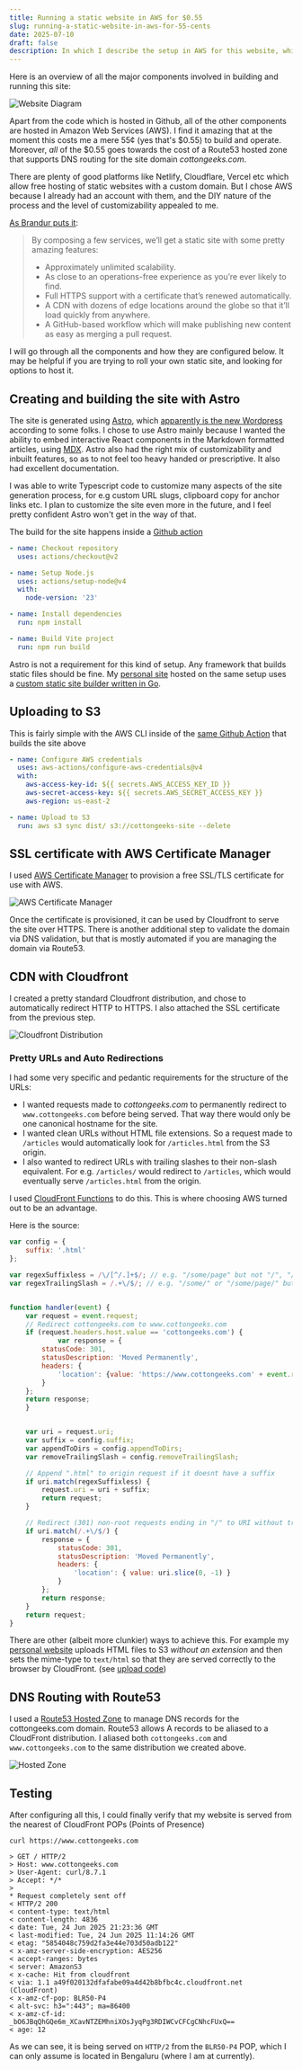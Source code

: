 ```yaml
---
title: Running a static website in AWS for $0.55
slug: running-a-static-website-in-aws-for-55-cents
date: 2025-07-10
draft: false
description: In which I describe the setup in AWS for this website, which costs me $0.55 to run.
---
```


Here is an overview of all the major components involved in building and running this site:

![Website Diagram](../../images/website_diagram.png)

Apart from the code which is hosted in Github, all of the other components are hosted in Amazon Web Services (AWS). I find it amazing that at the moment this costs me a mere 55¢ (yes that's \$0.55) to build and operate. Moreover, _all_ of the \$0.55 goes towards the cost of a Route53 hosted zone that supports DNS routing for the site domain _cottongeeks.com_.

There are plenty of good platforms like Netlify, Cloudflare, Vercel etc which allow free hosting of static websites with a custom domain. But I chose AWS because I already had an account with them, and the DIY nature of the process and the level of customizability appealed to me.

[As Brandur puts it](https://brandur.org/aws-intrinsic-static):

> By composing a few services, we’ll get a static site with some pretty amazing features:
>
> - Approximately unlimited scalability.
> - As close to an operations-free experience as you’re ever likely to find.
> - Full HTTPS support with a certificate that’s renewed automatically.
> - A CDN with dozens of edge locations around the globe so that it’ll load quickly from anywhere.
> - A GitHub-based workflow which will make publishing new content as easy as merging a pull request.

I will go through all the components and how they are configured below. It may be helpful if you are trying to roll your own static site, and looking for options to host it.

## Creating and building the site with Astro

The site is generated using [Astro](https://astro.build/), which [apparently is the new Wordpress](https://websmith.studio/blog/astro-is-a-developers-dream/) according to some folks. I chose to use Astro mainly because I wanted the ability to embed interactive React components in the Markdown formatted articles, using [MDX](https://mdxjs.com/). Astro also had the right mix of customizability and inbuilt features, so as to not feel too heavy handed or prescriptive. It also had excellent documentation.

I was able to write Typescript code to customize many aspects of the site generation process, for e.g custom URL slugs, clipboard copy for anchor links etc. I plan to customize the site even more in the future, and I feel pretty confident Astro won't get in the way of that.

The build for the site happens inside a [Github action](https://github.com/cottongeeks/cottongeeks.com/blob/c7794915fa6a1268920fe9bf443bcc32589abc18/.github/workflows/build-deploy.yml#L12-L25)

```yaml
- name: Checkout repository
  uses: actions/checkout@v2

- name: Setup Node.js
  uses: actions/setup-node@v4
  with:
    node-version: '23'

- name: Install dependencies
  run: npm install

- name: Build Vite project
  run: npm run build
```

Astro is not a requirement for this kind of setup. Any framework that builds static files should be fine. My [personal site](https://www.debugjois.dev) hosted on the same setup uses a [custom static site builder written in Go](https://github.com/deepakjois/debugjois.dev).

## Uploading to S3

This is fairly simple with the AWS CLI inside of the [same Github Action](https://github.com/cottongeeks/cottongeeks.com/blob/c7794915fa6a1268920fe9bf443bcc32589abc18/.github/workflows/build-deploy.yml#L27C1-L35C6) that builds the site above

```yaml
- name: Configure AWS credentials
  uses: aws-actions/configure-aws-credentials@v4
  with:
    aws-access-key-id: ${{ secrets.AWS_ACCESS_KEY_ID }}
    aws-secret-access-key: ${{ secrets.AWS_SECRET_ACCESS_KEY }}
    aws-region: us-east-2

- name: Upload to S3
  run: aws s3 sync dist/ s3://cottongeeks-site --delete
```

## SSL certificate with AWS Certificate Manager

I used [AWS Certificate Manager](https://aws.amazon.com/certificate-manager/) to provision a free SSL/TLS certificate for use with AWS.

![AWS Certificate Manager](../../images/aws_cert_manager.png)

Once the certificate is provisioned, it can be used by Cloudfront to serve the site over HTTPS. There is another additional step to validate the domain via DNS validation, but that is mostly automated if you are managing the domain via Route53.

## CDN with Cloudfront

I created a pretty standard Cloudfront distribution, and chose to automatically redirect HTTP to HTTPS. I also attached the SSL certificate from the previous step.

![Cloudfront Distribution](../../images/cloudfront_distribution.png)

### Pretty URLs and Auto Redirections

I had some very specific and pedantic requirements for the structure of the URLs:

- I wanted requests made to _cottongeeks.com_ to permanently redirect to `www.cottongeeks.com` before being served. That way there would only be one canonical hostname for the site.
- I wanted clean URLs without HTML file extensions. So a request made to `/articles` would automatically look for `/articles.html` from the S3 origin.
- I also wanted to redirect URLs with trailing slashes to their non-slash equivalent. For e.g. `/articles/` would redirect to `/articles`, which would eventually serve `/articles.html` from the origin.

I used [CloudFront Functions](https://docs.aws.amazon.com/AmazonCloudFront/latest/DeveloperGuide/cloudfront-functions.html) to do this. This is where choosing AWS turned out to be an advantage.

Here is the source:

```javascript
var config = {
	suffix: '.html'
};

var regexSuffixless = /\/[^/.]+$/; // e.g. "/some/page" but not "/", "/some/" or "/some.jpg"
var regexTrailingSlash = /.+\/$/; // e.g. "/some/" or "/some/page/" but not root "/"


function handler(event) {
	var request = event.request;
	// Redirect cottongeeks.com to www.cottongeeks.com
    if (request.headers.host.value == 'cottongeeks.com') {
            var response = {
        statusCode: 301,
        statusDescription: 'Moved Permanently',
        headers: {
            'location': {value: 'https://www.cottongeeks.com' + event.request.uri }
        }
    };
    return response;
    }


	var uri = request.uri;
	var suffix = config.suffix;
	var appendToDirs = config.appendToDirs;
	var removeTrailingSlash = config.removeTrailingSlash;

	// Append ".html" to origin request if it doesnt have a suffix
	if uri.match(regexSuffixless) {
		request.uri = uri + suffix;
		return request;
	}

	// Redirect (301) non-root requests ending in "/" to URI without trailing slash
	if uri.match(/.+\/$/) {
		response = {
			statusCode: 301,
			statusDescription: 'Moved Permanently',
			headers: {
				'location': { value: uri.slice(0, -1) }
			}
		};
		return response;
	}
    return request;
}
```

There are other (albeit more clunkier) ways to achieve this. For example my [personal website](https://www.debugjois.dev/) uploads HTML files to S3 _without an extension_ and then sets the mime-type to `text/html` so that they are served correctly to the browser by CloudFront. (see [upload code](https://github.com/deepakjois/debugjois.dev/blob/89464acacf363d598b39b7846c983915b7837650/upload.go#L115-L133))

## DNS Routing with Route53

I used a [Route53 Hosted Zone](https://docs.aws.amazon.com/Route53/latest/DeveloperGuide/hosted-zones-working-with.html) to manage DNS records for the cottongeeks.com domain. Route53 allows A records to be aliased to a CloudFront distribution. I aliased both `cottongeeks.com` and `www.cottongeeks.com` to the same distribution we created above.

![Hosted Zone](../../images/hosted_zone_alias_cf.png)

## Testing

After configuring all this, I could finally verify that my website is served from the nearest of CloudFront POPs (Points of Presence)

```
curl https://www.cottongeeks.com

> GET / HTTP/2
> Host: www.cottongeeks.com
> User-Agent: curl/8.7.1
> Accept: */*
>
* Request completely sent off
< HTTP/2 200
< content-type: text/html
< content-length: 4836
< date: Tue, 24 Jun 2025 21:23:36 GMT
< last-modified: Tue, 24 Jun 2025 11:14:26 GMT
< etag: "5854048c759d2fa3e44e703d50adb122"
< x-amz-server-side-encryption: AES256
< accept-ranges: bytes
< server: AmazonS3
< x-cache: Hit from cloudfront
< via: 1.1 a49f020132dfafabe09a4d42b8bfbc4c.cloudfront.net (CloudFront)
< x-amz-cf-pop: BLR50-P4
< alt-svc: h3=":443"; ma=86400
< x-amz-cf-id: _bO6JBqQhGQe6m_XCavNTZEMhniXOsJyqPg3RDIWCvCFCgCNhcFUxQ==
< age: 12
```

As we can see, it is being served on `HTTP/2` from the `BLR50-P4` POP, which I can only assume is located in Bengaluru (where I am at currently).
